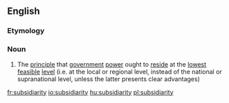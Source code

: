 ==English==
{{wikipedia|Subsidiarity}}
===Etymology===
{{suffix|subsidiary|ity}}

===Noun===
{{en-noun|-}}

# The [[principle]] that [[government]] [[power]] ought to [[reside]] at the [[lowest]] [[feasible]] [[level]] (i.e. at the local or regional level, instead of the national or supranational level, unless the latter presents clear advantages)

[[fr:subsidiarity]]
[[io:subsidiarity]]
[[hu:subsidiarity]]
[[pl:subsidiarity]]